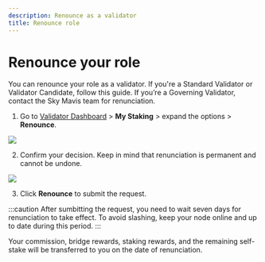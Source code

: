 ```yaml
---
description: Renounce as a validator
title: Renounce role
---
```



# Renounce your role
You can renounce your role as a validator. 
If you're a Standard Validator or Validator Candidate, 
follow this guide. If you’re a Governing Validator, contact 
the Sky Mavis team for renunciation.

1. Go to [Validator Dashboard](https://validator.roninchain.com) >
**My Staking** > expand the options > **Renounce**.
<img src={StepOne} width={1280} />

2. Confirm your decision. Keep in mind that renunciation
is permanent and cannot be undone.
<img src={StepTwo} width={500} />

3. Click **Renounce** to submit the request.

:::caution
After sumbitting the request, you need to wait seven days for
renunciation to take effect. To avoid slashing, keep your node
online and up to date during this period.
:::

Your commission, bridge rewards, staking rewards, and the remaining
self-stake will be transferred to you on the date of renunciation.